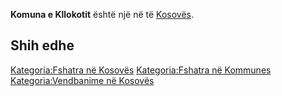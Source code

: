 {{Fshat në 
 | Emri                = Komuna e Kllokotit
 | EmriAlt                = 
 | NAME_SHORT_FORM=      Kllokot
 | NAME_GENERIC=      Komuna
 | NAME_SORT_NAME_RO=      KOMUNAEKLLOKOTIT
 | FULL_NAME_RO = Komuna e Kllokotit
 | FULL_NAME_ND_RO=Komuna e Kllokotit
 | SORT_NAME_RG=KLLOKOTIT KOMUNAE
 | FULL_NAME_RG=Kllokotit, Komuna e
 | FULL_NAME_ND_RG=Kllokotit, Komuna e
 | SRP_NAME_SHORT_FORM=      
 | SRP_NAME_GENERIC=      
 | SRP_NAME_SORT_NAME_RO=      
 | SRP_FULL_NAME_RO = 
 | SRP_FULL_NAME_ND_RO=
 | SRP_SORT_NAME_RG=
 | SRP_FULL_NAME_RG=
 | SRP_FULL_NAME_ND_RG=
 | Emri (Rasa dhanore) = 
 | Figura              = 
 | Shteti              = Kosovo
 | Komuna              = 
 | Kodi postar         = 
 | Sipërfaqja          = 

 | Popullsia           = 

 | Regj. i popullsisë  = 
 | Dend. e popullsisë  = 
 | Faqja zyrtare       = 
 <!--- Koordinatat ----> 
 | Gjerësia            = 42.3446
 | Gjatësia            = 21.39373
 | Lartësia            = 
}}
'''Komuna e Kllokotit''' është një [[]] në [[]] të [[Kosovës]].

<!-- == Gjeografia == -->
<!-- == Historia == -->
<!-- == Demografia == -->
== Shih edhe ==
{{Komuna }}
{{Kosovo-Administrata-Cung}}

[[Kategoria:Fshatra në Kosovës]]
[[Kategoria:Fshatra në Kommunes ]]
[[Kategoria:Vendbanime në Kosovës]]